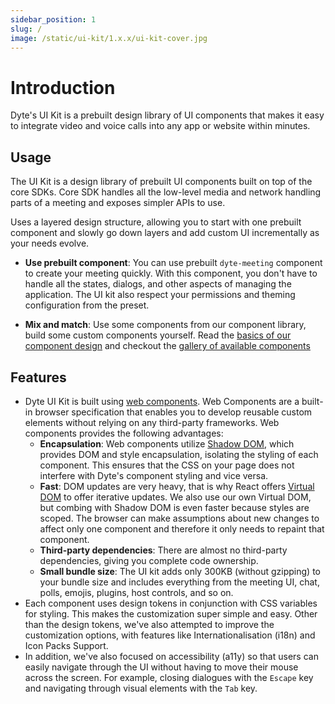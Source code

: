 ```yaml
---
sidebar_position: 1
slug: /
image: /static/ui-kit/1.x.x/ui-kit-cover.jpg
---
```


# Introduction

Dyte's UI Kit is a prebuilt design library of UI components that makes it easy
to integrate video and voice calls into any app or website within minutes.

## Usage

The UI Kit is a design library of prebuilt UI components built on top of the
core SDKs. Core SDK handles all the low-level media and network handling parts
of a meeting and exposes simpler APIs to use.

Uses a layered design structure, allowing you to start with one prebuilt component and slowly go down layers and add custom UI incrementally as your needs evolve.

- **Use prebuilt component**: You can use prebuilt `dyte-meeting` component to
  create your meeting quickly. With this component, you don't have to handle all
  the states, dialogs, and other aspects of managing the application. The UI kit
  also respect your permissions and theming configuration from the preset.

- **Mix and match**: Use some components from our component library, build some custom components yourself. Read the [basics of our component design](/angular-ui-kit/basics/components-basics) and checkout the [gallery of available components](/angular-ui-kit/components)

## Features

- Dyte UI Kit is built using
  [web components](https://developer.mozilla.org/en-US/docs/Web/Web_Components). Web Components are a built-in browser specification that enables you to develop reusable custom elements without relying on any third-party frameworks. Web components provides the following advantages:
  - **Encapsulation**: Web components utilize [Shadow DOM](https://developer.mozilla.org/en-US/docs/Web/Web_Components/Using_shadow_DOM), which provides DOM and style encapsulation, isolating the styling of each component. This ensures that the CSS on your page does not interfere with Dyte's component styling and vice versa.
  - **Fast**: DOM updates are very heavy, that is why React offers [Virtual DOM](https://reactjs.org/docs/faq-internals.html) to offer iterative updates. We also use our own Virtual DOM, but combing with Shadow DOM is even faster because styles are scoped. The browser can make assumptions about new changes to affect only one component and therefore it only needs to repaint that component.
  - **Third-party dependencies**: There are almost no third-party dependencies, giving you complete code ownership.
  - **Small bundle size**: The UI kit adds only 300KB (without gzipping) to your bundle size and includes everything from the meeting UI, chat, polls, emojis, plugins, host controls, and so on.
- Each component uses design tokens in conjunction with CSS variables for
  styling. This makes the customization super simple and easy. Other than the
  design tokens, we've also attempted to improve the customization options, with
  features like Internationalisation (i18n) and Icon Packs Support.
- In addition, we've also focused on accessibility (a11y) so that users can
  easily navigate through the UI without having to move their mouse across the
  screen. For example, closing dialogues with the `Escape` key and navigating
  through visual elements with the `Tab` key.

<head>
  <title>Angular UI Kit Introduction</title>
  <meta
    name="description"
    content="Discover the UI components available in Dyte's Angular UI Kit with our comprehensive documentation."
  />
</head>
